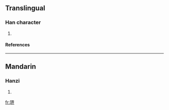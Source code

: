 ==Translingual==
===Han character===
{{Han char|rn=96|rad=玉|as=09|sn=13|four=|canj=一土田人中 (MGWOL)}}
# {{defn|Han|sort=玉09}}
====References====
{{Han ref|kx=0736.100|dkj=21092|dj=1147.140|hdz=21126.080|uh=743E|ud=29758}}

----
==Mandarin==
===Hanzi===
{{cmn-hanzi|pin=[[jiè]] ([[jie4]])|wg=chieh<sup>4</sup>}}
# {{defn|Mandarin}}

[[fr:琾]]